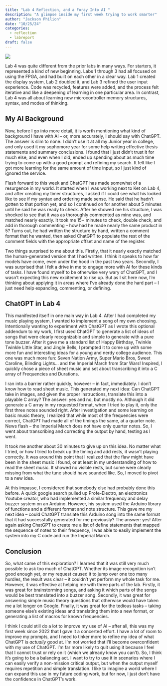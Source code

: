 ```yaml
---
title: "Lab 4 Reflection, and a Foray Into AI "
description: "A glimpse inside my first week trying to work smarter"
author: "Jackson Philion"
date: "10/25/24"
categories:
  - reflection
  - labreport
draft: false
---
```


![](images/24_10_25/chatGPT.png)

Lab 4 was quite different from the prior labs in many ways. For starters, it represented a kind of new beginning. Labs 1 through 3 had all focused on using the FPGA, and had built on each other in a clear way. Lab 1 created the display system, Lab 2 doubled it, and Lab 3 refined the user input experience. Code was recycled, features were added, and the process felt iterative and like a deepening of learning in one particular area. In contrast, Lab 4 was all about learning new microcontroller memory structures, syntax, and modes of thinking.

## My AI Background

Now, before I go into more detail, it is worth mentioning what kind of background I have with AI – or, more accurately, I should say with ChatGPT. The answer is slim to none. I didn't use it at all my Junior year in college, and only used it my sophomore year for some help writing effective thesis statements and summary conclusions. I found that I just didn't trust it for much else, and even when I did, ended up spending about as much time trying to come up with a good prompt and refining my search. It felt like I got more learning for the same amount of time input, so I just kind of ignored the service.

Flash forward to this week and ChatGPT has made somewhat of a resurgence in my world. It started when I was working next to Ket on Lab 4, and after creating my timer structures, I asked if I could see what his looked like to see if my syntax and ordering made sense. He said that he hadn't gotten to that portion yet, and so I continued on for another about 5 minutes until he said he was ready to check. After he showed me his structure, I was shocked to see that it was as thoroughly commented as mine was, and matched nearly exactly. It took me 15+ minutes to check, double check, and add in thorough commenting – how had he made nearly the same product in 5? Turns out, he had written the structure by hand, written a comment format that he wanted, then asked ChatGPT to populate the rest of the comment fields with the appropriate offset and name of the register.

Two things surprised to me about this. Firstly, that it nearly exactly matched the human-generated version that I had written. I think it speaks to how far models have come, even under the hood in the past two years. Secondly, I was surprised that I felt a drive in me to engage more with AI for these kinds of tasks. I have found myself to be otherwise very wary of ChatGPT, and I wasn't expecting this new excitement to rise up. But as I sit here now, I'm thinking about applying it in areas where I've already done the hard part – I just need help expanding, commenting, or defining.

## ChatGPT in Lab 4

This manifested itself in one main way in Lab 4. After I had completed my music playing system, I wanted to implement a song of my own choosing. Intentionally wanting to experiment with ChatGPT as I wrote this optional addendum to my work, I first used ChatGPT to generate a list of ideas of songs that were clearly recognizable and simple to generate with a pure tone buzzer. After it gave me a standard list of Happy Birthday, Twinkle Twinkle Little Star, and Jingle Bells, I prompted it to come up with some more fun and interesting ideas for a young and nerdy college audience. This one was much more fun: Seven Nation Army, Super Mario Bros, Sweet Caroline, Blinding Lights... and the Imperial March from Star Wars! Inspired, I quickly chose a piece of sheet music and set about transcribing it into a C array of Frequencies and Durations.

I ran into a barrier rather quickly, however – in fact, immediately. I don't know how to read sheet music. This generated my next idea: Can ChatGPT take in images, and given the proper instructions, translate this into a playable C array? The answer: yes and no, but mostly no. Although it did generate a C array in my requested format, when I tried to play it, only the first three notes sounded right. After investigation and some learning on basic music theory, I realized that while most of the frequencies were correct, ChatGPT had made all of the timings the same, at a quarter note. News flash – the Imperial March does not have only quarter notes. So, I went about transcribing and correcting the output by hand, testing as I went.

It took me another about 30 minutes to give up on this idea. No matter what I tried, or how I tried to break up the timing and add rests, it wasn't playing correctly. It was around this point that I realized that the flaw might have been in the sheet music I found, or at least in my understanding of how to read the sheet music. It showed no visible rests, but some were clearly missing from what the tune should have sounded like. So, I moved to pivot to a new idea.

At this impasse, I considered that somebody else had probably done this before. A quick google search pulled up Profe-Electro, an electronics Youtube creator, who had implemented a similar frequency and delay buzzer system on an Arduino. However, his system used the Arduino library of functions and a different format and note structure. This gave me my next idea – could ChatGPT translate this Arduino song into the same format that it had successfully generated for me previously? The answer: yes! After again asking ChatGPT to create me a list of define statements that mapped the sequence of notes to their frequency, I was able to easily implement the system into my C code and run the Imperial March.

## Conclusion

So, what came of this exploration? I learned that it was still very much possible to ask too much of ChatGPT. Whether its image recognition isn't good enough yet, or my request caused it to jump over one too many hurdles, the result was clear – it couldn't yet perform my whole task for me. However, it was effective at helping me with three parts of the lab. Firstly, it was great for brainstorming songs, and asking it which parts of the songs would be best translated into a buzzer song. Secondly, it was great for answering simple music theory questions that otherwise would have taken me a lot longer on Google. Finally, it was great for the tedious tasks – taking someone else's existing ideas and translating them into a new format, or generating a list of macros for known frequencies.

I think I could still do a lot to improve my use of AI – after all, this was my first week since 2022 that I gave it a concerted effort. I have a lot of room to improve my prompts, and I need to tinker more to refine my idea of what ChatGPT is *actually* good at. I'm not worried that I'll become overconfident with my use of ChatGPT. I'm far more likely to quit using it because I feel that I cannot trust or rely on it (which we already know you can't). So, I think it's going to be a balancing act. I want to try to use it in scenarios where I can easily verify a non-mission critical output, but when the output myself requires repetition and simple translation. I like to imagine a world where I can expand this use in my future coding work, but for now, I just don't have the confidence in ChatGPT's work.